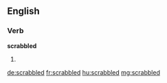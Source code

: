 ==English==

===Verb===
'''scrabbled'''

# {{en-past of|scrabble}}

[[de:scrabbled]]
[[fr:scrabbled]]
[[hu:scrabbled]]
[[mg:scrabbled]]